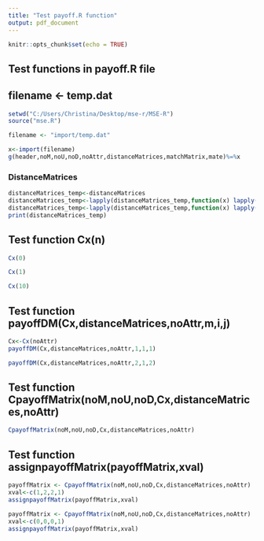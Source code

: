 ```yaml
---
title: "Test payoff.R function"
output: pdf_document
---
```


```r
knitr::opts_chunk$set(echo = TRUE)
```

## Test functions in payoff.R file
## filename <- temp.dat

```r
setwd("C:/Users/Christina/Desktop/mse-r/MSE-R")
source("mse.R")

filename <- "import/temp.dat"

x<-import(filename)
g(header,noM,noU,noD,noAttr,distanceMatrices,matchMatrix,mate)%=%x
```

### DistanceMatrices
```r
distanceMatrices_temp<-distanceMatrices
distanceMatrices_temp<-lapply(distanceMatrices_temp,function(x) lapply(x, function(y){ colnames(y)<-c();y}))
distanceMatrices_temp<-lapply(distanceMatrices_temp,function(x) lapply(x, function(y){ rownames(y)<-c();y}))
print(distanceMatrices_temp)
```

## Test function Cx(n)
```r
Cx(0)
```

```r
Cx(1)
```

```r
Cx(10)
```

## Test function payoffDM(Cx,distanceMatrices,noAttr,m,i,j)
```r
Cx<-Cx(noAttr)
payoffDM(Cx,distanceMatrices,noAttr,1,1,1)
```

```r
payoffDM(Cx,distanceMatrices,noAttr,2,1,2)
```

## Test function CpayoffMatrix(noM,noU,noD,Cx,distanceMatrices,noAttr)

```r
CpayoffMatrix(noM,noU,noD,Cx,distanceMatrices,noAttr)
```

## Test function assignpayoffMatrix(payoffMatrix,xval)
```r
payoffMatrix <- CpayoffMatrix(noM,noU,noD,Cx,distanceMatrices,noAttr)
xval<-c(1,2,2,1)
assignpayoffMatrix(payoffMatrix,xval)
```

```r
payoffMatrix <- CpayoffMatrix(noM,noU,noD,Cx,distanceMatrices,noAttr)
xval<-c(0,0,0,1)
assignpayoffMatrix(payoffMatrix,xval)
```